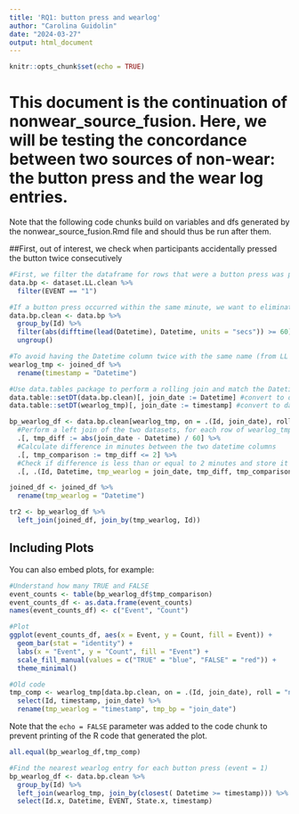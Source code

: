 ---
title: 'RQ1: button press and wearlog'
author: "Carolina Guidolin"
date: "2024-03-27"
output: html_document
---

```{r setup, include=FALSE}
knitr::opts_chunk$set(echo = TRUE)
```

# This document is the continuation of nonwear_source_fusion. Here, we will be testing the concordance between two sources of non-wear: the button press and the wear log entries.
Note that the following code chunks build on variables and dfs generated by the nonwear_source_fusion.Rmd file and should thus be run after them.

##First, out of interest, we check when participants accidentally pressed the button twice consecutively

```{r}

#First, we filter the dataframe for rows that were a button press was performed (EVENT = 1)
data.bp <- dataset.LL.clean %>%
  filter(EVENT == "1")

#If a button press occurred within the same minute, we want to eliminate it as likely the participants pressed it multiple times by accident
data.bp.clean <- data.bp %>%
  group_by(Id) %>%
  filter(abs(difftime(lead(Datetime), Datetime, units = "secs")) >= 60) %>%
  ungroup()

#To avoid having the Datetime column twice with the same name (from LL and wearlog dataframes), we change the Datetime of the joined_df to "timestamp". This represents the Wear log entry timestamp
wearlog_tmp <- joined_df %>%
  rename(timestamp = "Datetime")

#Use data.tables package to perform a rolling join and match the Datetime of one dataset to the nearest Datetime of the other dataset
data.table::setDT(data.bp.clean)[, join_date := Datetime] #convert to data.table and append original column
data.table::setDT(wearlog_tmp)[, join_date := timestamp] #convert to data.table and append original column

bp_wearlog_df <- data.bp.clean[wearlog_tmp, on = .(Id, join_date), roll = "nearest"] %>%
  #Perform a left join of the two datasets, for each row of wearlog_tmp the nearest data.bp.clean timestamp is found
  .[, tmp_diff := abs(join_date - Datetime) / 60] %>%  
  #Calculate difference in minutes between the two datetime columns
  .[, tmp_comparison := tmp_diff <= 2] %>%
  #Check if difference is less than or equal to 2 minutes and store it as TRUE or FALSE
  .[, .(Id, Datetime, tmp_wearlog = join_date, tmp_diff, tmp_comparison)] #select cols of interest


```



```{r}

joined_df <- joined_df %>%
  rename(tmp_wearlog = "Datetime")

tr2 <- bp_wearlog_df %>%
  left_join(joined_df, join_by(tmp_wearlog, Id))

```


## Including Plots

You can also embed plots, for example:

```{r}

#Understand how many TRUE and FALSE
event_counts <- table(bp_wearlog_df$tmp_comparison)
event_counts_df <- as.data.frame(event_counts)
names(event_counts_df) <- c("Event", "Count")

#Plot
ggplot(event_counts_df, aes(x = Event, y = Count, fill = Event)) +
  geom_bar(stat = "identity") +
  labs(x = "Event", y = "Count", fill = "Event") +
  scale_fill_manual(values = c("TRUE" = "blue", "FALSE" = "red")) +
  theme_minimal()

#Old code
tmp_comp <- wearlog_tmp[data.bp.clean, on = .(Id, join_date), roll = "nearest"] %>%
  select(Id, timestamp, join_date) %>%
  rename(tmp_wearlog = "timestamp", tmp_bp = "join_date")

```

Note that the `echo = FALSE` parameter was added to the code chunk to prevent printing of the R code that generated the plot.

```{r}
all.equal(bp_wearlog_df,tmp_comp)

#Find the nearest wearlog entry for each button press (event = 1)
bp_wearlog_df <- data.bp.clean %>%
  group_by(Id) %>%
  left_join(wearlog_tmp, join_by(closest( Datetime >= timestamp))) %>% #biggest timestamp that is less than Datetime, i.e. the closest timestamp
  select(Id.x, Datetime, EVENT, State.x, timestamp)

```

